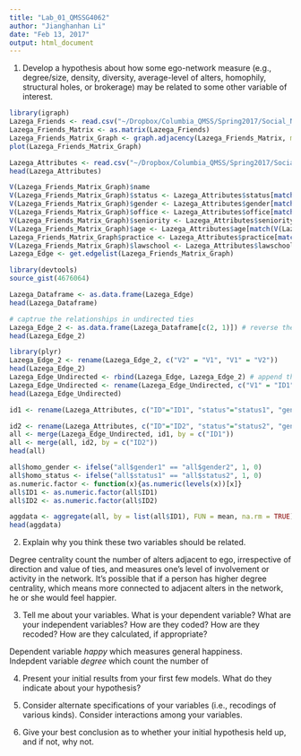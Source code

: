 ```yaml
---
title: "Lab_01_QMSSG4062"
author: "Jianghanhan Li"
date: "Feb 13, 2017"
output: html_document
---
```


1. Develop a hypothesis about how some ego-network measure (e.g., degree/size, density, diversity, average-level of alters, homophily, structural holes, or brokerage) may be related to some other variable of interest. 

```r
library(igraph)
Lazega_Friends <- read.csv("~/Dropbox/Columbia_QMSS/Spring2017/Social_Network_Analysis/Data/Lazega_Friends.csv", header = TRUE, row.names = NULL, check.names = FALSE)
Lazega_Friends_Matrix <- as.matrix(Lazega_Friends)
Lazega_Friends_Matrix_Graph <- graph.adjacency(Lazega_Friends_Matrix, mode = "undirected", weighted = NULL)
plot(Lazega_Friends_Matrix_Graph)
```

```r
Lazega_Attributes <- read.csv("~/Dropbox/Columbia_QMSS/Spring2017/Social_Network_Analysis/Data/Lazega_Attributes.csv", header = TRUE)
head(Lazega_Attributes)
```
```r
V(Lazega_Friends_Matrix_Graph)$name
V(Lazega_Friends_Matrix_Graph)$status <- Lazega_Attributes$status[match(V(Lazega_Friends_Matrix_Graph)$name, Lazega_Attributes$ID)]
V(Lazega_Friends_Matrix_Graph)$gender <- Lazega_Attributes$gender[match(V(Lazega_Friends_Matrix_Graph)$name, Lazega_Attributes$ID)]
V(Lazega_Friends_Matrix_Graph)$office <- Lazega_Attributes$office[match(V(Lazega_Friends_Matrix_Graph)$name, Lazega_Attributes$ID)]
V(Lazega_Friends_Matrix_Graph)$seniority <- Lazega_Attributes$seniority[match(V(Lazega_Friends_Matrix_Graph)$name, Lazega_Attributes$ID)]
V(Lazega_Friends_Matrix_Graph)$age <- Lazega_Attributes$age[match(V(Lazega_Friends_Matrix_Graph)$name, Lazega_Attributes$ID)]
Lazega_Friends_Matrix_Graph$practice <- Lazega_Attributes$practice[match(V(Lazega_Friends_Matrix_Graph)$name, Lazega_Attributes$ID)]
V(Lazega_Friends_Matrix_Graph)$lawschool <- Lazega_Attributes$lawschool[match(V(Lazega_Friends_Matrix_Graph)$name, Lazega_Attributes$ID)]
Lazega_Edge <- get.edgelist(Lazega_Friends_Matrix_Graph)
```

```r
library(devtools)
source_gist(4676064)
```

```r
Lazega_Dataframe <- as.data.frame(Lazega_Edge)
head(Lazega_Dataframe)

# captrue the relationships in undirected ties
Lazega_Edge_2 <- as.data.frame(Lazega_Dataframe[c(2, 1)]) # reverse the order of the pairs
head(Lazega_Edge_2)

library(plyr)
Lazega_Edge_2 <- rename(Lazega_Edge_2, c("V2" = "V1", "V1" = "V2")) 
head(Lazega_Edge_2)
Lazega_Edge_Undirected <- rbind(Lazega_Edge, Lazega_Edge_2) # append the 2 edgelists together
Lazega_Edge_Undirected <- rename(Lazega_Edge_Undirected, c("V1" = "ID1", "V2" = "ID2"))
head(Lazega_Edge_Undirected)
```

```r
id1 <- rename(Lazega_Attributes, c("ID"="ID1", "status"="status1", "gender"="gender1", "office"="office1", "seniority"="seniority1", "age"="age1", "practice"="practice1", "lawschool"="lawschool1"))

id2 <- rename(Lazega_Attributes, c("ID"="ID2", "status"="status2", "gender"="gender2", "office"="office2", "seniority"="seniority2", "age"="age2", "practice"="practice2", "lawschool"="lawschool2"))
all <- merge(Lazega_Edge_Undirected, id1, by = c("ID1"))
all <- merge(all, id2, by = c("ID2"))
head(all)
```

```r
all$homo_gender <- ifelse("all$gender1" == "all$gender2", 1, 0)
all$homo_status <- ifelse("all$status1" == "all$status2", 1, 0)
as.numeric.factor <- function(x){as.numeric(levels(x))[x]}
all$ID1 <- as.numeric.factor(all$ID1)
all$ID2 <- as.numeric.factor(all$ID2)
```

```r
aggdata <- aggregate(all, by = list(all$ID1), FUN = mean, na.rm = TRUE)
head(aggdata)
```

2. Explain why you think these two variables should be related. 

Degree centrality count the number of alters adjacent to ego, irrespective of direction and value of ties, and measures one's level of involvement or activity in the network. It's possible that if a person has higher degree centrality, which means  more connected to adjacent alters in the network, he or she would feel happier. 

3. Tell me about your variables. What is your dependent variable? What are your independent variables? How are they coded? How are they recoded? How are they calculated, if appropriate? 

Dependent variable _happy_ which measures general happiness.  
Indepdent variable _degree_ which count the number of 

4. Present your initial results from your first few models. What do they indicate about your hypothesis? 

5. Consider alternate specifications of your variables (i.e., recodings of various kinds). Consider interactions among your variables. 

6. Give your best conclusion as to whether your initial hypothesis held up, and if not, why not. 